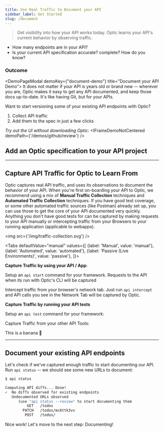 ```yaml
---
title: Use Real Traffic to Document your API
sidebar_label: Get Started
slug: /document
---
```



> Get visibility into how your API works today. Optic learns your API's current behavior by observing traffic.

- How many endpoints are in your API?
- Is your current API specification accurate? complete? How do you know?

### Outcome


<TOCInline toc={toc.slice(1)} />

<DemoPageModal demoKey={"document-demo"} title="Document your API Demo">
It does not matter if your API is years old or brand new -- wherever you are, Optic makes it easy to get any API documented, and keep those docs up-to-date. It's like having Git, but for your APIs.

Want to start versioning some of your existing API endpoints with Optic?

1. Collect API traffic
2. Add them to the spec in just a few clicks

*Try out the UI without downloading Optic:*
<IFrameDemoNotCentered demoPath={'/demos/github/review'} />

</DemoPageModal>


## Add an Optic specification to your API project
<ExpandDocs title="1. Install Optic on your Development Machine" defaultOpen={false}>
  <InstallSlim/>
</ExpandDocs>

<ExpandDocs title="2. Add Optic to your project" defaultOpen={false}>
  <InitSlim/>
</ExpandDocs>

---

## Capture API Traffic for Optic to Learn From

<ExpandDocs title="Comparing Capture Methods" defaultOpen={false}>

Optic captures real API traffic, and uses its observations to document the behavior of your API. When you're first on-boarding your API to Optic, we recommend using a mix of **Manual Traffic Collection** techniques and **Automated Traffic Collection** techniques. If you have good test coverage, or some other automated traffic sources (like Postman) already set up, you can use those to get the core of your API documented very quickly. Anything you don't have good tests for can be captured by making requests to your API manually or intercepting traffic from your Browsers to your running application (applicable to webapps).

  <img src={'/img/traffic-collection.svg'} />
</ExpandDocs>


<Tabs
defaultValue="manual"
values={[
  {label: 'Manual', value: 'manual'},
  {label: 'Automated', value: 'automated'},
  {label: 'Passive (Live Environments)', value: 'passive'},
]}>
<TabItem value="manual">

  **Capture Traffic by using your API / App**:

  Setup an `api start` command for your framework. Requests to the API when its run with Optic's CLI will be captured

  <ShowAllFrameworks/>

  Intercept traffic from your browser's network tab. Just run `api intercept` and API calls you see in the Network Tab will be captured by Optic.

  <ShowAllBrowsers />
</TabItem>
<TabItem value="automated">

**Capture Traffic by running your API tests**

Setup an `api test` command for your framework:
<ShowAllFrameworks/>

Capture Traffic from your other API Tools:
<ShowAllTools />

</TabItem>

<TabItem value="passive">This is a banana 🍌</TabItem>

</Tabs>


---

## Document your existing API endpoints

Let's check if we've captured enough traffic to start documenting our API. Run `api status` -- we should see some new URLs to document:

```bash
$ api status

Computing API diffs... Done!
✓  No diffs observed for existing endpoints
   Undocumented URLs observed
      (use "api status --review" to start documenting them
          GET   /todos
        PATCH   /todos/mc6ttk3vv
         POST   /todos/
```

Nice work! Let's move to the next step: Documenting!
